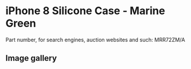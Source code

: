 
# iPhone 8 Silicone Case - Marine Green

Part number, for search engines, auction websites and such: MRR72ZM/A

## Image gallery

<div style={{ width: "768px" }}>
  <GalleryComponent
    images={[
      {
        original: "/everysource/MRR72.webp",
        thumbnail: "/everypreview/MRR72.webp",
      },
      {
        original: "/everysource/MRR72_AV1_GOLD.webp",
        thumbnail: "/everypreview/MRR72_AV1_GOLD.webp",
      },
      {
        original: "/everysource/MRR72_AV1_SILVER.webp",
        thumbnail: "/everypreview/MRR72_AV1_SILVER.webp",
      },
      {
        original: "/everysource/MRR72_AV1_SPACE_GRAY.webp",
        thumbnail: "/everypreview/MRR72_AV1_SPACE_GRAY.webp",
      },
      {
        original: "/everysource/MRR72_AV2.webp",
        thumbnail: "/everypreview/MRR72_AV2.webp",
      }
    ]}
  />
</div>